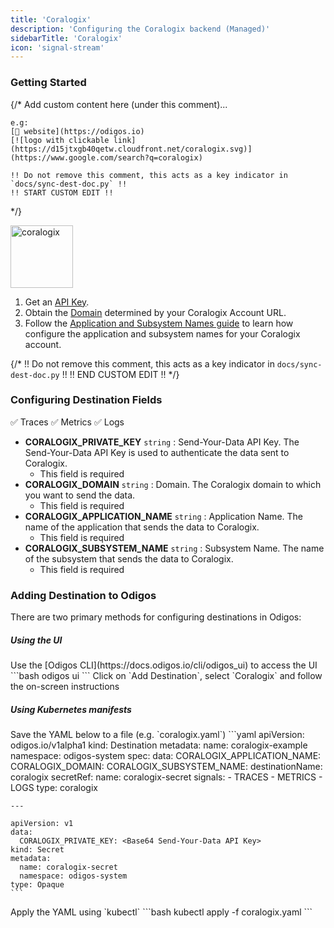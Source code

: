 ```yaml
---
title: 'Coralogix'
description: 'Configuring the Coralogix backend (Managed)'
sidebarTitle: 'Coralogix'
icon: 'signal-stream'
---
```


### Getting Started

{/*
    Add custom content here (under this comment)...

    e.g:
    [🔗 website](https://odigos.io)
    [![logo with clickable link](https://d15jtxgb40qetw.cloudfront.net/coralogix.svg)](https://www.google.com/search?q=coralogix)

    !! Do not remove this comment, this acts as a key indicator in `docs/sync-dest-doc.py` !!
    !! START CUSTOM EDIT !!
*/}

<img src='https://d15jtxgb40qetw.cloudfront.net/coralogix.svg' alt='coralogix' width="100" height="100" className="not-prose" />

1. Get an [API Key](https://coralogix.com/docs/send-your-data-api-key/).
2. Obtain the [Domain](https://coralogix.com/docs/coralogix-domain/) determined by your Coralogix Account URL.
3. Follow the [Application and Subsystem Names guide](https://coralogix.com/docs/application-and-subsystem-names/) to learn how configure the application and subsystem names for your Coralogix account.

{/*
    !! Do not remove this comment, this acts as a key indicator in `docs/sync-dest-doc.py` !!
    !! END CUSTOM EDIT !!
*/}

### Configuring Destination Fields

<Accordion title="Supported Signals:">
  ✅ Traces
  ✅ Metrics
  ✅ Logs
</Accordion>

- **CORALOGIX_PRIVATE_KEY** `string` : Send-Your-Data API Key. The Send-Your-Data API Key is used to authenticate the data sent to Coralogix.
  - This field is required
- **CORALOGIX_DOMAIN** `string` : Domain. The Coralogix domain to which you want to send the data.
  - This field is required
- **CORALOGIX_APPLICATION_NAME** `string` : Application Name. The name of the application that sends the data to Coralogix.
  - This field is required
- **CORALOGIX_SUBSYSTEM_NAME** `string` : Subsystem Name. The name of the subsystem that sends the data to Coralogix.
  - This field is required

### Adding Destination to Odigos

There are two primary methods for configuring destinations in Odigos:

##### **Using the UI**

<Steps>
  <Step>
    Use the [Odigos CLI](https://docs.odigos.io/cli/odigos_ui) to access the UI
    ```bash
    odigos ui
    ```
  </Step>
  <Step>
    Click on `Add Destination`, select `Coralogix` and follow the on-screen instructions
  </Step>
</Steps>

##### **Using Kubernetes manifests**

<Steps>
  <Step>
    Save the YAML below to a file (e.g. `coralogix.yaml`)
    ```yaml
    apiVersion: odigos.io/v1alpha1
    kind: Destination
    metadata:
      name: coralogix-example
      namespace: odigos-system
    spec:
      data:
        CORALOGIX_APPLICATION_NAME: <Application Name>
        CORALOGIX_DOMAIN: <Domain [coralogix.com, eu2.coralogix.com, coralogix.us, cx498.coralogix.com,
          coralogix.in, coralogixsg.com]>
        CORALOGIX_SUBSYSTEM_NAME: <Subsystem Name>
      destinationName: coralogix
      secretRef:
        name: coralogix-secret
      signals:
      - TRACES
      - METRICS
      - LOGS
      type: coralogix

    ---

    apiVersion: v1
    data:
      CORALOGIX_PRIVATE_KEY: <Base64 Send-Your-Data API Key>
    kind: Secret
    metadata:
      name: coralogix-secret
      namespace: odigos-system
    type: Opaque
    ```
  </Step>
  <Step>
    Apply the YAML using `kubectl`
    ```bash
    kubectl apply -f coralogix.yaml
    ```
  </Step>
</Steps>